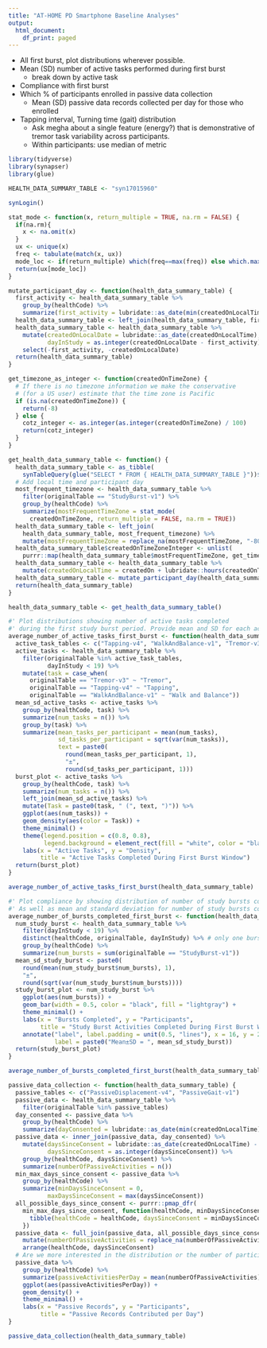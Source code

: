 ```yaml
---
title: "AT-HOME PD Smartphone Baseline Analyses"
output:
  html_document:
    df_print: paged
---
```


- All first burst, plot distributions wherever possible.
- Mean (SD) number of active tasks performed during first burst
  - break down by active task
- Compliance with first burst
- Which % of participants enrolled in passive data collection
  - Mean (SD) passive data records collected per day for those who enrolled
- Tapping interval, Turning time (gait) distribution
  - Ask megha about a single feature (energy?) that is demonstrative of tremor task variability across participants.
  - Within participants: use median of metric


```r
library(tidyverse)
library(synapser)
library(glue)

HEALTH_DATA_SUMMARY_TABLE <- "syn17015960"

synLogin()
```

```r
stat_mode <- function(x, return_multiple = TRUE, na.rm = FALSE) {
  if(na.rm){
    x <- na.omit(x)
  }
  ux <- unique(x)
  freq <- tabulate(match(x, ux))
  mode_loc <- if(return_multiple) which(freq==max(freq)) else which.max(freq)
  return(ux[mode_loc])
}

mutate_participant_day <- function(health_data_summary_table) {
  first_activity <- health_data_summary_table %>% 
    group_by(healthCode) %>%
    summarize(first_activity = lubridate::as_date(min(createdOnLocalTime, na.rm = T)))
  health_data_summary_table <- left_join(health_data_summary_table, first_activity)
  health_data_summary_table <- health_data_summary_table %>%
    mutate(createdOnLocalDate = lubridate::as_date(createdOnLocalTime),
           dayInStudy = as.integer(createdOnLocalDate - first_activity) + 1) %>% 
    select(-first_activity, -createdOnLocalDate)
  return(health_data_summary_table)
}

get_timezone_as_integer <- function(createdOnTimeZone) {
  # If there is no timezone information we make the conservative
  # (for a US user) estimate that the time zone is Pacific
  if (is.na(createdOnTimeZone)) {
    return(-8)
  } else {
    cotz_integer <- as.integer(as.integer(createdOnTimeZone) / 100)
    return(cotz_integer)
  }
}
```

```r
get_health_data_summary_table <- function() {
  health_data_summary_table <- as_tibble(
    synTableQuery(glue("SELECT * FROM { HEALTH_DATA_SUMMARY_TABLE }"))$asDataFrame())
  # Add local time and participant day 
  most_frequent_timezone <- health_data_summary_table %>% 
    filter(originalTable == "StudyBurst-v1") %>% 
    group_by(healthCode) %>%
    summarize(mostFrequentTimeZone = stat_mode(
      createdOnTimeZone, return_multiple = FALSE, na.rm = TRUE))
  health_data_summary_table <- left_join(
    health_data_summary_table, most_frequent_timezone) %>% 
    mutate(mostFrequentTimeZone = replace_na(mostFrequentTimeZone, "-800")) # assume PDT
  health_data_summary_table$createdOnTimeZoneInteger <- unlist(
    purrr::map(health_data_summary_table$mostFrequentTimeZone, get_timezone_as_integer))
  health_data_summary_table <- health_data_summary_table %>%  
    mutate(createdOnLocalTime = createdOn + lubridate::hours(createdOnTimeZoneInteger))
  health_data_summary_table <- mutate_participant_day(health_data_summary_table)
  return(health_data_summary_table)
}

health_data_summary_table <- get_health_data_summary_table()
```

```r
#' Plot distributions showing number of active tasks completed 
#' during the first study burst period. Provide mean and SD for each active task
average_number_of_active_tasks_first_burst <- function(health_data_summary_table) {
  active_task_tables <- c("Tapping-v4", "WalkAndBalance-v1", "Tremor-v3") 
  active_tasks <- health_data_summary_table %>% 
    filter(originalTable %in% active_task_tables,
           dayInStudy < 19) %>% 
    mutate(task = case_when(
      originalTable == "Tremor-v3" ~ "Tremor",
      originalTable == "Tapping-v4" ~ "Tapping",
      originalTable == "WalkAndBalance-v1" ~ "Walk and Balance"))
  mean_sd_active_tasks <- active_tasks %>% 
    group_by(healthCode, task) %>% 
    summarize(num_tasks = n()) %>% 
    group_by(task) %>% 
    summarize(mean_tasks_per_participant = mean(num_tasks),
              sd_tasks_per_participant = sqrt(var(num_tasks)),
              text = paste0(
                round(mean_tasks_per_participant, 1),
                "±",
                round(sd_tasks_per_participant, 1)))
  burst_plot <- active_tasks %>% 
    group_by(healthCode, task) %>% 
    summarize(num_tasks = n()) %>% 
    left_join(mean_sd_active_tasks) %>% 
    mutate(Task = paste0(task, " (", text, ")")) %>% 
    ggplot(aes(num_tasks)) +
    geom_density(aes(color = Task)) +
    theme_minimal() +
    theme(legend.position = c(0.8, 0.8),
          legend.background = element_rect(fill = "white", color = "black")) +
    labs(x = "Active Tasks", y = "Density",
         title = "Active Tasks Completed During First Burst Window")
  return(burst_plot)
}

average_number_of_active_tasks_first_burst(health_data_summary_table)
```

```r
#' Plot compliance by showing distribution of number of study bursts completed
#' As well as mean and standard deviation for number of study bursts completed
average_number_of_bursts_completed_first_burst <- function(health_data_summary_table) {
  num_study_burst <- health_data_summary_table %>% 
    filter(dayInStudy < 19) %>% 
    distinct(healthCode, originalTable, dayInStudy) %>% # only one burst a day should be possible
    group_by(healthCode) %>% 
    summarize(num_bursts = sum(originalTable == "StudyBurst-v1"))
  mean_sd_study_burst <- paste0(
    round(mean(num_study_burst$num_bursts), 1),
    "±",
    round(sqrt(var(num_study_burst$num_bursts))))
  study_burst_plot <- num_study_burst %>% 
    ggplot(aes(num_bursts)) +
    geom_bar(width = 0.5, color = "black", fill = "lightgray") +
    theme_minimal() +
    labs(x = "Bursts Completed", y = "Participants",
         title = "Study Burst Activities Completed During First Burst Window") +
    annotate("label", label.padding = unit(0.5, "lines"), x = 16, y = 24,
             label = paste0("Mean±SD = ", mean_sd_study_burst))
  return(study_burst_plot)
}

average_number_of_bursts_completed_first_burst(health_data_summary_table)
```

```r
passive_data_collection <- function(health_data_summary_table) {
  passive_tables <- c("PassiveDisplacement-v4", "PassiveGait-v1")
  passive_data <- health_data_summary_table %>%
    filter(originalTable %in% passive_tables)
  day_consented <- passive_data %>% 
    group_by(healthCode) %>% 
    summarize(dayConsented = lubridate::as_date(min(createdOnLocalTime)))
  passive_data <- inner_join(passive_data, day_consented) %>% 
    mutate(daysSinceConsent = lubridate::as_date(createdOnLocalTime) - dayConsented,
           daysSinceConsent = as.integer(daysSinceConsent)) %>% 
    group_by(healthCode, daysSinceConsent) %>% 
    summarize(numberOfPassiveActivities = n())
  min_max_days_since_consent <- passive_data %>% 
    group_by(healthCode) %>% 
    summarize(minDaysSinceConsent = 0,
           maxDaysSinceConsent = max(daysSinceConsent))
  all_possible_days_since_consent <- purrr::pmap_dfr(
    min_max_days_since_consent, function(healthCode, minDaysSinceConsent, maxDaysSinceConsent) {
      tibble(healthCode = healthCode, daysSinceConsent = minDaysSinceConsent:maxDaysSinceConsent)
    })
  passive_data <- full_join(passive_data, all_possible_days_since_consent) %>% 
    mutate(numberOfPassiveActivities = replace_na(numberOfPassiveActivities, 0)) %>% 
    arrange(healthCode, daysSinceConsent)
  # Are we more interested in the distribution or the number of participants?
  passive_data %>% 
    group_by(healthCode) %>% 
    summarize(passiveActivitiesPerDay = mean(numberOfPassiveActivities)) %>% 
    ggplot(aes(passiveActivitiesPerDay)) +
    geom_density() +
    theme_minimal() +
    labs(x = "Passive Records", y = "Participants",
         title = "Passive Records Contributed per Day")
}

passive_data_collection(health_data_summary_table)
```